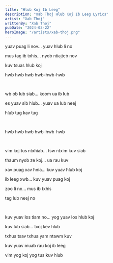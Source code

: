 ```yaml
---
title: "Hlub Koj Ib Leeg"
description: "Xab Thoj Hlub Koj Ib Leeg Lyrics"
artist: "Xab Thoj"
writtenBy: "Xab Thoj"
pubDate: "2024-03-22"
heroImage: "/artists/xab-thoj.png"
---
```


yuav puag li nov... yuav hlub li no

mus tag ib txhis... nyob ntiajteb nov

kuv tsuas hlub koj

hwb hwb hwb hwb-hwb-hwb

<br />

wb ob lub siab... koom ua ib lub

es yuav sib hlub... yuav ua lub neej

hlub tug kav tug

<br />

hwb hwb hwb hwb-hwb-hwb

<br />

vim koj tus ntxhiab... tsw ntxim kuv siab

thaum nyob ze koj... ua rau kuv

xav puag xav hnia... kuv yuav hlub koj

ib leeg xwb... kuv yuav puag koj

zoo li no... mus ib txhis

tag lub neej no

<br />

kuv yuav los tiam no... yog yuav los hlub koj

kuv lub siab... txoj kev hlub

txhua tsav txhua yam ntawm kuv

kuv yuav muab rau koj ib leeg

vim yog koj yog tus kuv hlub

